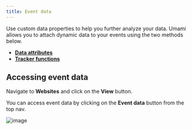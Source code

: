 ```yaml
---
title: Event data
---
```


Use custom data properties to help you further analyze your data.
Umami allows you to attach dynamic data to your events using the two methods below.

- **[Data attributes](/docs/track-events#using-data-attributes)**
- **[Tracker functions](/docs/tracker-functions#event-data)**

## Accessing event data

Navigate to **Websites** and click on the **View** button.

You can access event data by clicking on the **Event data** button from the top nav.

![image](/images/docs/v2/website-navbar.png)
